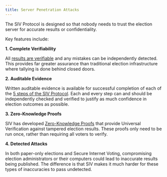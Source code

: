 ```yaml
---
title: Server Penetration Attacks
---
```


The SIV Protocol is designed so that nobody needs to trust the election server for accurate results or confidentiality.

Key features include:

**1. Complete Verifiability**

All [results are verifiable](/verifiability) and any mistakes can be independently detected. This provides far greater assurance than traditional election infrastructure where tallying is done behind closed doors.

**2. Auditable Evidence**

Written auditable evidence is available for successful completion of each of the [5 steps of the SIV Protocol](/technical-specifications#election-begins). Each and every step can and should be independently checked and verified to justify as much confidence in election outcomes as possible.

**3. Zero-Knowledge Proofs**

SIV has developed [Zero-Knowledge Proofs](/verifiability/zero-knowledge) that provide Universal Verification against tampered election results. These proofs only need to be run once, rather than requiring all voters to verify.

**4. Detected Attacks**

In both paper-only elections and Secure Internet Voting, compromising election administrators or their computers could lead to inaccurate results being published. The difference is that SIV makes it much harder for these types of inaccuracies to pass undetected.
